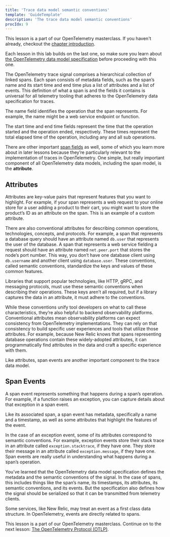 ```yaml
---
title: 'Trace data model semantic conventions'
template: 'GuideTemplate'
description: 'The trace data model semantic conventions'
procIdx: 9
---
```


<Callout variant="course">

This lesson is a part of our OpenTelemetry masterclass. If you haven't already, checkout the [chapter introduction](/opentelemetry-masterclass/fundamentals).

Each lesson in this lab builds on the last one, so make sure you learn about [the OpenTelemetry data model specification](/opentelemetry-masterclass/fundamentals/data-model) before proceeding with this one.

</Callout>

The OpenTelemetry trace signal comprises a hierarchical collection of linked spans. Each span consists of metadata fields, such as the span’s name and its start time and end time plus a list of attributes and a list of events. This definition of what a span is and the fields it contains is universal for all telemetry tooling that adheres to the OpenTelemetry data specification for traces.

The name field identifies the operation that the span represents. For example, the name might be a web service endpoint or function.

The start time and end time fields represent the time that the operation started and the operation ended, respectively. These times represent the total elapsed time of the operation, including any and all sub operations.

There are other important [span fields](https://opentelemetry.io/docs/reference/specification/trace/api/#span) as well, some of which you learn more about in later lessons because they’re particularly relevant to the implementation of traces in OpenTelemetry. One simple, but really important component of all OpenTelemetry data models, including the span model, is the **attribute**.

## Attributes

Attributes are key-value pairs that represent features that you want to highlight. For example, if your span represents a web request to your online store for a user adding a product to their cart, you might want to store the product’s ID as an attribute on the span. This is an example of a custom attribute.

There are also conventional attributes for describing common operations, technologies, concepts, and protocols. For example, a span that represents a database query should have an attribute named `db.user` that represents the user of the database. A span that represents a web service fielding a request should have an attribute named `net.peer.port` that stores the node’s port number. This way, you don’t have one database client using `db.username` and another client using `database.user`. These conventions, called semantic conventions, standardize the keys and values of these common features.

Libraries that support popular technologies, like HTTP, gRPC, and messaging protocols, must use these semantic conventions when describing their operations. These keys aren’t all required, but if a library captures the data in an attribute, it must adhere to the conventions.

While these conventions unify tool developers on what to call these characteristics, they’re also helpful to backend observability platforms. Conventional attributes mean observability platforms can expect consistency from OpenTelemetry implementations. They can rely on that consistency to build specific user experiences and tools that utilize those attributes. For example, because New Relic knows that spans representing database operations contain these widely-adopted attributes, it can programmatically find attributes in the data and craft a specific experience with them.

Like attributes, span events are another important component to the trace data model.

## Span Events

A span event represents something that happens during a span’s operation. For example, if a function raises an exception, you can capture details about that exception in a span event.

Like its associated span, a span event has metadata, specifically a name and a timestamp, as well as some attributes that highlight the features of the event.

In the case of an exception event, some of its attributes correspond to semantic conventions. For example, exception events store their stack trace in an attribute called `exception.stacktrace`, if they have one. They store their message in an attribute called `exception.message`, if they have one. Span events are really useful in understanding what happens during a span’s operation.

You’ve learned that the OpenTelemetry data model specification defines the metadata and the semantic conventions of the signal. In the case of spans, this includes things like the span’s name, its timestamps, its attributes, its semantic conventions, and its events. But the specification also defines how the signal should be serialized so that it can be transmitted from telemetry clients.

<Callout variant="tip">

Some services, like New Relic, may treat an event as a first class data structure. In OpenTelemetry, events are directly related to spans.

</Callout>

<Callout variant="course">

This lesson is a part of our OpenTelemetry masterclass. Continue on to the next lesson: [The OpenTelemetry Protocol (OTLP)](/opentelemetry-masterclass/fundamentals/otlp).

</Callout>
